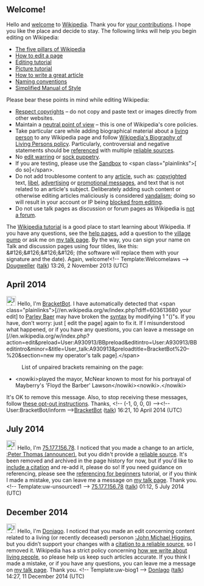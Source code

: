 <article id="40954895" title=User talk:Tentantoes>
	<talkpage id="40954895" title="User talk:Tentantoes">
== Welcome! ==
Hello and [[Wikipedia:Welcome, newcomers|welcome]] to [[Wikipedia]]. Thank you for [[Special:Contributions/Tentantoes|your contributions]]. I hope you like the place and decide to stay. The following links will help you begin editing on Wikipedia:
*[[Wikipedia:Five pillars|The five pillars of Wikipedia]]
*[[Wikipedia:How to edit a page|How to edit a page]]
*[[Wikipedia:Tutorial|Editing tutorial]]
*[[Wikipedia:Picture tutorial|Picture tutorial]]
*[[Wikipedia:How to write a great article|How to write a great article]]
*[[Wikipedia:Naming conventions|Naming conventions]]
*[[Wikipedia:Simplified Manual of Style|Simplified Manual of Style]]

;Please bear these points in mind while editing Wikipedia:
* [[Wikipedia:Copyrights|Respect copyrights]] – do not copy and paste text or images directly from other websites.
* Maintain a [[Wikipedia:Neutral point of view|neutral point of view]] – this is one of Wikipedia's core policies.
* Take particular care while adding biographical material about a [[Wikipedia:Biographies of living persons|living person]] to any Wikipedia page and follow [[Wikipedia:Biographies of living persons|Wikipedia's Biography of Living Persons policy]]. Particularly, controversial and negative statements should be [[Help:Introduction to referencing/1|referenced]] with multiple [[Wikipedia:Reliable sources|reliable sources]].
* No [[Wikipedia:Edit warring|edit warring]] or [[Wikipedia:Sock puppetry|sock puppetry]].
* If you are testing, please use the [[Wikipedia:Sandbox|Sandbox]] to &lt;span class=&quot;plainlinks&quot;&gt;[{{fullurl:Wikipedia:Sandbox|action=edit}} do so]&lt;/span&gt;.
* Do not add troublesome content to any [[Wikipedia:What is an article|article]], such as: [[copyright]]ed text, [[Wikipedia:Libel|libel]], [[WP:ARTSPAM|advertising]] or [[WP:NOTADVERTISING|promotional messages]], and text that is not related to an article's subject. Deliberately adding such content or otherwise editing articles maliciously is considered [[Wikipedia:Vandalism|vandalism]]; doing so will result in your account or IP being [[WP:BLOCK|blocked from editing]].
* Do not use talk pages as discussion or forum pages as Wikipedia is [[WP:NOT#FORUM|not a forum]].

The [[Wikipedia:Tutorial|Wikipedia tutorial]] is a good place to start learning about Wikipedia. If you have any questions, see the [[Wikipedia:Help|help pages]], add a question to the [[Wikipedia:village pump|village pump]] or ask me on [[User talk:Dougweller|my talk page]]. By the way, you can sign your name on Talk and discussion pages using four tildes, like this: &amp;#126;&amp;#126;&amp;#126;&amp;#126; (the software will replace them with your signature and the date). Again, welcome!&lt;!-- Template:Welcomelaws --&gt; [[User:Dougweller|Dougweller]] ([[User talk:Dougweller|talk]]) 13:26, 2 November 2013 (UTC)
== April 2014 ==

[[File:Information.svg|25px|alt=|link=]] Hello, I'm [[User:BracketBot|BracketBot]]. I have automatically detected that &lt;span class=&quot;plainlinks&quot;&gt;[//en.wikipedia.org/w/index.php?diff=603613680 your edit] to [[Parley Baer]] may have broken the [[syntax]] by modifying 1 &quot;()&quot;s. If you have, don't worry: just [{{fullurl:Parley Baer|action=edit&amp;minor=minor&amp;summary=Fixing+typo+raised+by+%5B%5BUser%3ABracketBot%7CBracketBot%5D%5D}} edit the page] again to fix it. If I misunderstood what happened, or if you have any questions, you can leave a message on [//en.wikipedia.org/w/index.php?action=edit&amp;preload=User:A930913/BBpreload&amp;editintro=User:A930913/BBeditintro&amp;minor=&amp;title=User_talk:A930913&amp;preloadtitle=BracketBot%20–%20{{subst&lt;/noinclude&gt;:REVISIONUSER}}&amp;section=new my operator's talk page].&lt;/span&gt;
:List of unpaired brackets remaining on the page:
*&lt;nowiki&gt;played the mayor, McNear known to most for his portrayal of Mayberry's 'Floyd the Barber' Lawson&lt;/nowiki&gt;{{red|'''&amp;#41;'''}}&lt;nowiki&gt;.&lt;/nowiki&gt;
It's OK to remove this message. Also, to stop receiving these messages, follow [[User:BracketBot#Opting out|these opt-out instructions]]. Thanks, &lt;!-- (-1, 0, 0, 0) --&gt;&lt;!-- User:BracketBot/inform --&gt;[[User:BracketBot|BracketBot]] ([[User talk:BracketBot|talk]]) 16:21, 10 April 2014 (UTC)

== July 2014 ==

[[Image:Information.svg|25px|alt=Information icon]] Hello, I'm [[User:75.177.156.78|75.177.156.78]]. I noticed that you made a change to an article, [[:Peter Thomas (announcer)]], but you didn't provide a [[Wikipedia:Identifying reliable sources|reliable source]]. It's been removed and archived in the page history for now, but if you'd like to [[Wikipedia:Citing sources|include a citation]] and re-add it, please do so! If you need guidance on referencing, please see the [[Help:Referencing for beginners|referencing for beginners]] tutorial, or if you think I made a mistake, you can leave me a message on [[User_talk:75.177.156.78|my talk page]]. Thank you. &lt;!-- Template:uw-unsourced1 --&gt; [[Special:Contributions/75.177.156.78|75.177.156.78]] ([[User talk:75.177.156.78|talk]]) 01:12, 5 July 2014 (UTC)

== December 2014 ==
[[File:Information.svg|25px|alt=Information icon]] Hello, I'm [[User:Doniago|Doniago]]. I noticed that you made an edit concerning content related to a living (or recently deceased) person{{spaces|1}}on [[:John Michael Higgins]], but you didn’t support your changes with a [[WP:IC|citation to a reliable source]], so I removed it. Wikipedia has a strict policy concerning [[Wikipedia:Biographies of living persons|how we write about living people]], so please help us keep such articles accurate. If you think I made a mistake, or if you have any questions, you can leave me a message on [[User_talk:Doniago|my talk page]]. Thank you. &lt;!-- Template:uw-biog1 --&gt; [[User:Doniago|DonIago]] ([[User talk:Doniago|talk]]) 14:27, 11 December 2014 (UTC)
	</talkpage>
</article>